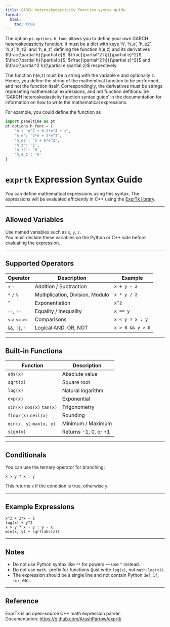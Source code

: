 ---
title: GARCH heteroskedasticity function syntax guide
format:
  html:
    toc: true
---
The option `pt.options.h_func` allows you to define your own GARCH heteroskedasticity function. It must be a dict with keys 
 'h', 'h_e', 'h_e2', 'h_z','h_z2' and 'h_e_z', defining the function h(e,z) and its derivatives 
$\frac{\partial h}{\partial e}$, 
$\frac{\partial^2 h}{{\partial e}^2}$,
$\frac{\partial h}{\partial z}$, 
$\frac{\partial^2 h}{{\partial z}^2}$ and
$\frac{\partial^2 h}{\partial e \partial z}$ 
respectively. 

The function h(e,z) must be a string with the variable e and optionally z. 
Hence, you define the string of the mathemtical function to be performed, and 
not the function itself. Correspondingly, the derivatives must be strings represeting mathematical expressions, 
and not function defitions. Se 'GARCH heteroskedasticity function syntax guide' in the documentation for information
on how to write the mathematical expressions. \n\n

For example, you could define the function as

```python
import paneltime as pt
pt.options.h_func = {
	'h': 'e^2 + 0.5*e^4 + z',
	'h_e': '2*e + 2*e^3',
	'h_e2': '2 + 6*e^2',
	'h_z': '1',
	'h_z2': '0',
	'h_e_z': '0'
}
``` 


# `exprtk` Expression Syntax Guide

You can define mathematical expressions using this syntax. The expressions will be evaluated efficiently in C++ using the [ExprTk library](https://github.com/ArashPartow/exprtk).

---

## Allowed Variables

Use named variables such as `x`, `y`, `z`.  
You must declare these variables on the Python or C++ side before evaluating the expression.

---

## Supported Operators

| Operator      | Description              | Example           |
|---------------|--------------------------|-------------------|
| `+` `-`       | Addition / Subtraction   | `x + y - 2`       |
| `*` `/` `%`   | Multiplication, Division, Modulo | `x * y / 2` |
| `^`           | Exponentiation           | `x^2`             |
| `==`, `!=`    | Equality / Inequality    | `x == y`          |
| `<` `>` `<=` `>=` | Comparisons         | `x < y ? x : y`   |
| `&&`, `||`, `!` | Logical AND, OR, NOT  | `x > 0 && y > 0`  |

---

## Built-in Functions

| Function      | Description              |
|---------------|--------------------------|
| `abs(x)`      | Absolute value           |
| `sqrt(x)`     | Square root              |
| `log(x)`      | Natural logarithm        |
| `exp(x)`      | Exponential              |
| `sin(x)` `cos(x)` `tan(x)` | Trigonometry |
| `floor(x)` `ceil(x)` | Rounding          |
| `min(x, y)` `max(x, y)` | Minimum / Maximum |
| `sign(x)`     | Returns -1, 0, or +1     |

---

## Conditionals

You can use the ternary operator for branching:

```text
x > y ? x : y
```

This returns `x` if the condition is true, otherwise `y`.

---

## Example Expressions

```text
x^2 + 2*x + 1
log(x) + y^2
x > y ? x - y : y - x
min(x, y) + sqrt(abs(z))
```

---

## Notes

- Do not use Python syntax like `**` for powers — use `^` instead.
- Do not use `math.` prefix for functions (just write `log(x)`, not `math.log(x)`).
- The expression should be a single line and not contain Python `def`, `if`, `for`, etc.


---

## Reference

ExprTk is an open-source C++ math expression parser.  
Documentation: [https://github.com/ArashPartow/exprtk](https://github.com/ArashPartow/exprtk)

